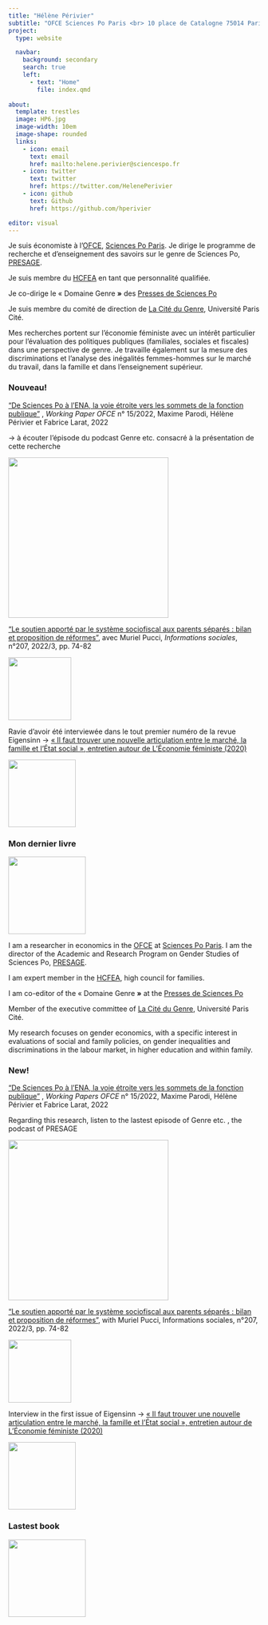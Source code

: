 ```yaml
---
title: "Hélène Périvier"
subtitle: "OFCE Sciences Po Paris <br> 10 place de Catalogne 75014 Paris <br> {{< fa phone >}} +33 1 44 18 54 92"
project:
  type: website

  navbar:
    background: secondary
    search: true
    left:
      - text: "Home"
        file: index.qmd
  
about:
  template: trestles
  image: HP6.jpg
  image-width: 10em
  image-shape: rounded
  links:
    - icon: email
      text: email
      href: mailto:helene.perivier@sciencespo.fr
    - icon: twitter
      text: twitter
      href: https://twitter.com/HelenePerivier
    - icon: github
      text: Github
      href: https://github.com/hperivier

editor: visual
---
```


<div>

Je suis économiste à l'[OFCE](http://www.ofce.sciences-po.fr/index.php), [Sciences Po Paris](http://www.sciencespo.fr/). Je dirige le programme de recherche et d'enseignement des savoirs sur le genre de Sciences Po, [PRESAGE](https://www.sciencespo.fr/programme-presage/en.html).

Je suis membre du [HCFEA](https://www.hcfea.fr/) en tant que personnalité qualifiée.

Je co-dirige le « Domaine Genre **»** des [Presses de Sciences Po](http://www.pressesdesciencespo.fr/)

Je suis membre du comité de direction de [La Cité du Genre](https://citedugenre.fr/fr/), Université Paris Cité.

Mes recherches portent sur l'économie féministe avec un intérêt particulier pour l'évaluation des politiques publiques (familiales, sociales et fiscales) dans une perspective de genre. Je travaille également sur la mesure des discriminations et l'analyse des inégalités femmes-hommes sur le marché du travail, dans la famille et dans l'enseignement supérieur.

### Nouveau!

["De Sciences Po à l'ENA, la voie étroite vers les sommets de la fonction publique"](https://www.ofce.sciences-po.fr/pdf/dtravail/OFCEWP2022-15.pdf) , *Working Paper OFCE* n° 15/2022, Maxime Parodi, Hélène Périvier et Fabrice Larat, 2022

-\> à écouter l'épisode du podcast Genre etc. consacré à la présentation de cette recherche

[![](images/paste-53904418.png){fig-align="center" width="321"}](https://podcast.ausha.co/sciencespo-presage-genre-etc/les-femmes-dans-le-concours-d-entree-a-l-ecole-nationale-d-administration)

["Le soutien apporté par le système sociofiscal aux parents séparés : bilan et proposition de réformes"](info_soc.pdf), avec Muriel Pucci, *Informations sociales*, n°207, 2022/3, pp. 74-82

![](images/paste-4ABFB0E7.png){fig-align="center" width="126"}

Ravie d'avoir été interviewée dans le tout premier numéro de la revue Eigensinn -\> [« Il faut trouver une nouvelle articulation entre le marché, la famille et l'État social », entretien autour de L'Économie féministe (2020)](https://www.lcdpu.fr/livre/?GCOI=27000100089780&fa=sommaire)

[![](images/paste-149EAE4E.png){fig-align="center" width="135"}](https://www.lcdpu.fr/livre/?GCOI=27000100089780&fa=sommaire)

### Mon dernier livre

![](images/SCPO_PERIV_2020_01_L204.jpg){fig-align="center" width="155"}

</div>

::: {.content-visible when-profile="english"}
I am a researcher in economics in the [OFCE](http://www.ofce.sciences-po.fr/index.php) at [Sciences Po Paris](http://www.sciencespo.fr/). I am the director of the Academic and Research Program on Gender Studies of Sciences Po, [PRESAGE](https://www.sciencespo.fr/programme-presage/en.html).

I am expert member in the [HCFEA](https://www.hcfea.fr/), high council for families.

I am co-editor of the « Domaine Genre **»** at the [Presses de Sciences Po](http://www.pressesdesciencespo.fr/)

Member of the executive committee of [La Cité du Genre](https://citedugenre.fr/fr/), Université Paris Cité.

My research focuses on gender economics, with a specific interest in evaluations of social and family policies, on gender inequalities and discriminations in the labour market, in higher education and within family.

### New!

["De Sciences Po à l'ENA, la voie étroite vers les sommets de la fonction publique"](https://www.ofce.sciences-po.fr/pdf/dtravail/OFCEWP2022-15.pdf) , *Working Papers OFCE* n° 15/2022, Maxime Parodi, Hélène Périvier et Fabrice Larat, 2022

Regarding this research, listen to the lastest episode of Genre etc. , the podcast of PRESAGE

![](images/paste-53904418.png){fig-align="center" width="321"}

["Le soutien apporté par le système sociofiscal aux parents séparés : bilan et proposition de réformes"](info_soc.pdf), with Muriel Pucci, Informations sociales, n°207, 2022/3, pp. 74-82

![](images/paste-4ABFB0E7.png){fig-align="center" width="126"}

Interview in the first issue of Eigensinn -\> [« Il faut trouver une nouvelle articulation entre le marché, la famille et l'État social », entretien autour de L'Économie féministe (2020)](https://www.lcdpu.fr/livre/?GCOI=27000100089780&fa=sommaire)

![](images/paste-149EAE4E.png){fig-align="center" width="135"}

### Lastest book

![](images/SCPO_PERIV_2020_01_L204.jpg){fig-align="center" width="155"}
:::
